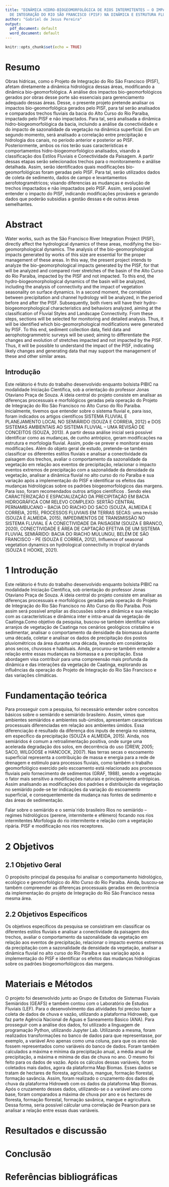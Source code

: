 ---
title: "DINÂMICA HIDRO-BIOGEOMORFOLÓGICA DE RIOS INTERMITENTES – O IMPACTO DO PROJETO
  DE INTEGRAÇÃO DO RIO SÃO FRANCISCO (PISF) NA DINÂMICA E ESTRUTURA FLUVIAL"
author: "Gabriel de Jesus Pereira"
output:
  pdf_document: default
  word_document: default
---

```{r setup, include=FALSE}
knitr::opts_chunk$set(echo = TRUE)
```

# Resumo

Obras hídricas, como o Projeto de Integração do Rio São Francisco (PISF), afetam diretamente a dinâmica hidrológica dessas áreas, modificando a dinâmica bio-geomorfológica. A análise dos impactos bio-geomorfológicos gerados por obras desse porte são essenciais para gerenciamento adequado dessas áreas. Desse, o presente projeto pretende analisar os impactos bio-geomorfológica gerados pelo PISF, para tal serão analisados e comparados trechos fluviais da bacia do Alto Curso do Rio Paraíba, impactado pelo PISF e não impactados. Para tal, será analisada a dinâmica hidro-biogeomorfológica da bacia, incluindo a análise da conectividade e do impacto de sazonalidade da vegetação na dinâmica superficial. Em um segundo momento, será analisado a correlação entre precipitação e hidrologia dos canais, no período anterior e posterior ao PISF. Posteriormente, ambos os rios terão suas características e comportamentos hidro-biogeomorfológico analisados, visando a classificação dos Estilos Fluviais e Conectividade da Paisagem. A partir dessas etapas serão selecionados trechos para o monitoramento e anãlise detalhada. Assim, serão identificados quais modificações bio-geomorfológicas foram geradas pelo PISF. Para tal, serão utilizados dados de coleta de sedimento, dados de campo e levantamentos aerofotogramétricos; visando diferencias as mudanças e evolução de trechos impactados e não impactados pelo PISF. Assim, será possível entender o impacto do PISF, indicando modificações prováveis e gerando dados que poderão subsidias a gestão dessas e de outras áreas semelhantes.

# Abstract

Water works, such as the São Francisco River Integration Project (PISF), directly affect the hydrological dynamics of these areas, modifying the bio-geomorphological dynamics. The analysis of the bio-geomorphological impacts generated by works of this size are essential for the proper management of these areas. In this way, the present project intends to analyze the bio-geomorphological impacts generated by the PISF, for that will be analyzed and compared river stretches of the basin of the Alto Curso do Rio Paraíba, impacted by the PISF and not impacted. To this end, the hydro-biogeomorphological dynamics of the basin will be analyzed, including the analysis of connectivity and the impact of vegetation seasonality on surface dynamics. In a second moment, the correlation between precipitation and channel hydrology will be analyzed, in the period before and after the PISF. Subsequently, both rivers will have their hydro-biogeomorphological characteristics and behaviors analyzed, aiming at the classification of Fluvial Styles and Landscape Connectivity. From these steps, sections will be selected for monitoring and detailed analysis. Thus, it will be identified which bio-geomorphological modifications were generated by PISF. To this end, sediment collection data, field data and aerophotogrammetric surveys will be used; aiming to differentiate the changes and evolution of stretches impacted and not impacted by the PISF. Thus, it will be possible to understand the impact of the PISF, indicating likely changes and generating data that may support the management of these and other similar areas.

## Introdução 

Este relátorio é fruto do trabalho desenvolvido enquanto bolsista PIBIC na modalidade Iniciação Científica, sob a orientação do professor Jonas Otaviano Praça de Souza. A ideia central do projeto consiste em analisar as diferenças processuais e morfológicos geradas pela operação do Projeto de Integração do Rio São Francisco no Alto Curso do Rio Paraíba. Inicialmente, tivemos que entender sobre o sistema fluvial e, para isso, foram indicados os artigos científicos SISTEMA FLUVIAL E PLANEJAMENTO LOCAL NO SEMIÁRIDO (SOUZA E CORREIA, 2012) e DOS SISTEMAS AMBIENTAIS AO SISTEMA FLUVIAL – UMA REVISÃO DE CONCEITOS (SOUZA, 2013). A partir dessa análise inicial será possível identificar como as mudanças, de cunho antrópico, geram modificações na estrutura e morfologia fluvial. Assim, pode-se prever e monitorar essas modificações. Além do objeto geral de estudo, pretende-se também classificar os diferentes estilos fluviais e analisar a conectividade da paisagem dos trechos, avaliar o comportamento da sazonalidade da vegetação em relação aos eventos de precipitação, relacionar o impacto eventos extremos de precipitação com a sazonalidade da densidade da vegetação, analisar a dinâmica fluvial no alto curso do rio Paraíba e sua variação após a implementação do PISF e identificar os efeitos das mudanças hidrológicas sobre os padrões biogeomorfológicos das margens. Para isso, foram recomendados outros artigos científicos . Sendo eles CARACTERIZAÇÃO E ESPACIALIZAÇÃO DA PRECIPITAÇÃO EM BACIA HIDROGRÁFICA COM RELEVO COMPLEXO: SERTÃO CENTRAL PERNAMBUCANO – BACIA DO RIACHO DO SACO (SOUZA, ALMEIDA E CORREIA, 2015), PROCESSOS FLUVIAIS EM TERRAS SECAS: uma revisão (SOUZA E ALMEIDA, 2015), IMPEDIMENTOS DE TRANSMISSÃO NO SISTEMA FLUVIAL E A CONECTIVIDADE DA PAISAGEM (SOUZA E BRANCO, 2020), CONECTIVIDADE E ÁREA DE CAPTAÇÃO EFETIVA DE UM SISTEMA FLUVIAL SEMIÁRIDO: BACIA DO RIACHO MULUNGU, BELÉM DE SÃO FRANCISCO - PE (SOUZA E CORREA, 2012), Influence of seasonal vegetation dynamics on hydrological connectivity in tropical drylands (SOUZA E HOOKE, 2021).

# 1 Introdução

Este relátorio é fruto do trabalho desenvolvido enquanto bolsista PIBIC na modalidade Iniciação Científica, sob orientação do professor Jonas Otaviano Praça de Souza. A ideia central do projeto consiste em analisar as diferenças processuais e morfológicos geradas pela operação do Projeto de Integração do Rio São Francisco no Alto Curso do Rio Paraíba. Pois assim será possível ampliar as discussões sobre a dinâmica e sua relação com as características e dinâmica inter e intra-anual da vegetação de Caatinga.Como objetivo da pesquisa, buscou-se também identificar vários arranjos de vegetação de Caatinga nos cenários geológicos cristalino e sedimentar, analisar o comportamento da densidade da biomassa durante uma década, coletar e analisar os dados de precipitação dos postos pluviométricos da área durante uma década, levando em consideração anos secos, chuvosos e habituais. Ainda, procurou-se também entender a relação entre essas mudanças na biomassa e a precipitação. Essa abordagem visa contribuir para uma compreensão mais profunda da dinâmica e das interações da vegetação de Caatinga, explorando as influências da operação do Projeto de Integração do Rio São Francisco e das variações climáticas.

# Fundamentação teórica

Para prosseguir com a pesquisa, foi necessário entender sobre conceitos básicos sobre o semiárido e semiárido brasileiro. Assim, vimos que ambientes semiáridos e ambientes sub-úmidos, apresentam características processuais diferenciadas em relação aos ambientes úmidos. Essa diferenciação é resultado da diferença dos inputs de energia no sistema, em específico da precipitação (SOUZA e ALMEIDA, 2015). Ainda, nos semiáridos é comum a retroalimentação positiva, onde surge uma acelerada degradação dos solos, em decorrência do uso (DREW, 2005; SACO, WILGOOSE e HANCOCK, 2007). Nas terras secas o escoamento superficial representa a contribuição de massa e energia para a rede de drenagem e estímulo para processos fluviais, como também o trabalho geomorfológico exercido pelo escoamento está relacionado aos processos fluviais pelo fornecimento de sedimentos (GRAF, 1988), sendo a vegetação o fator mais sensitivo a modificações naturais e principalmente antrópicas. Assim analisando as modificações dos padrões e distribuição da vegetação no semiárido pode-se ter indicações da variação do escoamento superficial, e consequentemente da mudança nas fontes de sedimento e das áreas de sedimentação. 

Falar sobre o semiárido e o semia´rido brasileiro
Rios no semiárido – regimes hidrológicos (perene, intermitente e efêmero) focando nos rios intermitentes 
Morfologia do rio intermitente e relação com a vegetação ripária.
PISF e modificação nos rios receptores.


# 2 Objetivos

## 2.1 Objetivo Geral

O propósito principal da pesquisa foi analisar o comportamento hidrológico, ecológico e geomorfológico do Alto Curso do Rio Paraíba. Ainda, buscou-se também compreender as diferenças processuais geradas em decorrência da implementação do projeto de Integração do Rio São Francisco nessa mesma área.

## 2.2 Objetivos Específicos

Os objetivos específicos da pesquisa se consistiram em classificar os diferentes estilos fluviais e analisar a conectividade  da paisagem dos trechos, avaliar o comportamento da sazonalidade da vegetação em relação aos eventos de precipitação, relacionar o impacto eventos extremos da precipitação com a sazonalidade da densidade da vegetação, analisar a dinâmica fluvial no alto curso do Rio Paraíba e sua variação após a implementação do PISF e identificar os efeitos das mudanças hidrológicas sobre os padrões biogeomorfológicos das margens.

# Materiais e Métodos

O projeto foi desenvolvido junto ao Grupo de Estudos de Sistemas Fluviais Semiáridos (GEAFS) e também contou com o Laboratório de Estudos Fluviais (LEF). Para o desenvolvimento das atividades foi preciso fazer a coleta de dados de chuva e vazão, utilizando a plataforma Hidroweb, que faz parte Agência Nacional de Águas e Saneamento Básico (ANA). Para prosseguir com a análise dos dados, foi utilizado a linguagem de programação Python, utilizando Jupyter Lab. Utilizando a mesma, foram realizados transformações no banco de dados para que representasse, por exemplo, a variável Ano apenas como uma coluna, para que os anos não fossem representados como variáveis do banco de dados. Foram também calculados a máxima e mínima da precipitação anual, a média anual de precipitação, a máxima e mínima de dias de chuva no ano. O mesmo foi feito para os dados de vazão. Após os cálculos dessas variáveis, foram coletados mais dados, agora da plataforma Map Biomas. Esses dados se tratam de hectares de floresta, agricultura, mangue, formação florestal, formação savância. Assim, foram realizado o cruzamento dos dados de chuva da plataforma Hidroweb com os dados da plataforma Map Biomas. Após o cruzamento desses dados, utilizando-se o a variável ano como base, foram comparados a máxima de chuva por ano e os hectares de floresta, formação florestal, formação savânica, mangue e agricultura. Dessa forma, seria possível cálcular uma correlação de Pearson para se analisar a relação entre essas duas variáveis.

# Resultados e discussão

# Conclusão

# Referências bibliográficas